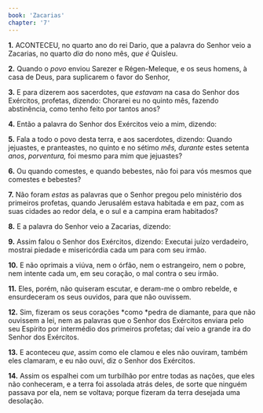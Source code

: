 ```yaml
---
book: 'Zacarias'
chapter: '7'
---
```


**1.** ACONTECEU, no quarto ano do rei Dario, que a palavra do Senhor veio a Zacarias, no quarto *dia* do nono mês, *que é* Quisleu.

**2.** Quando o *povo* enviou Sarezer e Régen-Meleque, e os seus homens, à casa de Deus, para suplicarem o favor do Senhor,

**3.** E para dizerem aos sacerdotes, que *estavam* na casa do Senhor dos Exércitos, profetas, dizendo: Chorarei eu no quinto mês, fazendo abstinência, como tenho feito por tantos anos?

**4.** Então a palavra do Senhor dos Exércitos veio a mim, dizendo:

**5.** Fala a todo o povo desta terra, e aos sacerdotes, dizendo: Quando jejuastes, e pranteastes, no quinto e no sétimo *mês, durante* estes setenta *anos*, *porventura,* foi mesmo para mim que jejuastes?

**6.** Ou quando comestes, e quando bebestes, não foi para vós mesmos que comestes e bebestes?

**7.** Não foram *estas* as palavras que o Senhor pregou pelo ministério dos primeiros profetas, quando Jerusalém estava habitada e em paz, com as suas cidades ao redor dela, e o sul e a campina eram habitados?

**8.** E a palavra do Senhor veio a Zacarias, dizendo:

**9.** Assim falou o Senhor dos Exércitos, dizendo: Executai juízo verdadeiro, mostrai piedade e misericórdia cada um para com seu irmão.

**10.** E não oprimais a viúva, nem o órfão, nem o estrangeiro, nem o pobre, nem intente cada um, em seu coração, o mal contra o seu irmão.

**11.** Eles, porém, não quiseram escutar, e deram-me o ombro rebelde, e ensurdeceram os seus ouvidos, para que não ouvissem.

**12.** Sim, fizeram os seus corações *como *pedra de diamante, para que não ouvissem a lei, nem as palavras que o Senhor dos Exércitos enviara pelo seu Espírito por intermédio dos primeiros profetas; daí veio a grande ira do Senhor dos Exércitos.

**13.** E aconteceu *que*, assim como ele clamou e eles não ouviram, também eles clamaram, e eu não ouvi, diz o Senhor dos Exércitos.

**14.** Assim os espalhei com um turbilhão por entre todas as nações, que eles não conheceram, e a terra foi assolada atrás deles, de sorte que ninguém passava por ela, nem se voltava; porque fizeram da terra desejada uma desolação.